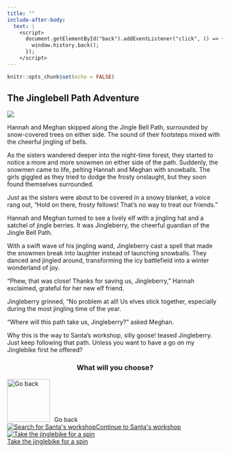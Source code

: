 ```yaml
---
title: ""
include-after-body:
  text: |
    <script>
      document.getElementById("back").addEventListener("click", () => {
        window.history.back();
      });
    </script>
---
```


```r
knitr::opts_chunk$set(echo = FALSE)
```

:::::: {.scenario .column-screen}

:::: {.column-body .scenario-text}

## The Jinglebell Path Adventure

::::

::: {.column-body .scenario-image}

![](images/attacked-by-snowmen.png)

:::

:::: {.column-body .scenario-text}

Hannah and Meghan skipped along the Jingle Bell Path, surrounded by snow-covered trees on either side. The sound of their footsteps mixed with the cheerful jingling of bells. 

As the sisters wandered deeper into the night-time forest, they started to notice a more and more snowmen on either side of the path. Suddenly, the snowmen came to life, pelting Hannah and Meghan with snowballs. The girls giggled as they tried to dodge the frosty onslaught, but they soon found themselves surrounded.

Just as the sisters were about to be covered in a snowy blanket, a voice rang out, "Hold on there, frosty fellows! That's no way to treat our friends."

Hannah and Meghan turned to see a lively elf with a jingling hat and a satchel of jingle berries. It was Jingleberry, the cheerful guardian of the Jingle Bell Path.

With a swift wave of his jingling wand, Jingleberry cast a spell that made the snowmen break into laughter instead of launching snowballs. They danced and jingled around, transforming the icy battlefield into a winter wonderland of joy.

"Phew, that was close! Thanks for saving us, Jingleberry," Hannah exclaimed, grateful for her new elf friend.

Jingleberry grinned, "No problem at all! Us elves stick together, especially during the most jingling time of the year. 

"Where will this path take us, Jingleberry?" asked Meghan.

Why this is the way to Santa's workshop, silly goose! teased Jingleberry. Just keep following that path. Unless you want to have a go on my Jinglebike first he offered? 

::::

:::: {.column-body .scenario-image}
::: {style="text-align: center;"}
### What will you choose?
:::

  ```{=html}
<div class="container">

  <div id="back">
  <img src="images/back.png" alt="Go back" style="width: 100px; height: 100px; margin-right: 10px;">Go back
  </div>
  
  <div class="options">
  <div class="option">
  <a href="santas-workshop.html"><img src="images/santas-workshop.png" alt="Search for Santa's workshop"<div>Continue to Santa's workshop</div></a>
  </div>
  
  <div class="option">
  <a href="jinglebike2.html"><img src="images/jinglebike.png" alt="Take the jinglebike for a spin"><div>Take the jinglebike for a spin</div></a>
  </div>
  
  </div>
  ```

::::




::::::
